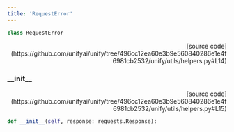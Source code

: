 ```yaml
---
title: 'RequestError'
---
```


```python
class RequestError
```

<p align="right">[source code](https://github.com/unifyai/unify/tree/496cc12ea60e3b9e560840286e1e4f6981cb2532/unify/utils/helpers.py#L14)</p>



### \_\_init\_\_

<p align="right">[source code](https://github.com/unifyai/unify/tree/496cc12ea60e3b9e560840286e1e4f6981cb2532/unify/utils/helpers.py#L15)</p>

```python
def __init__(self, response: requests.Response):
```

